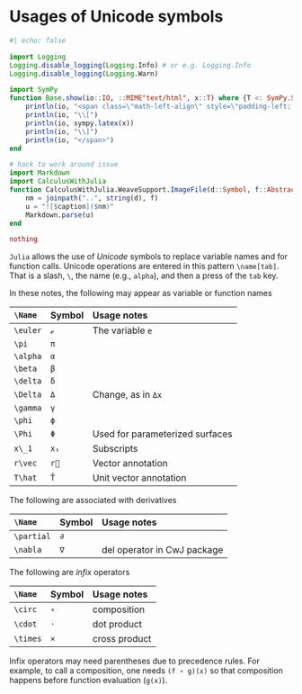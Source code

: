 # Usages of Unicode symbols


```julia
#| echo: false

import Logging
Logging.disable_logging(Logging.Info) # or e.g. Logging.Info
Logging.disable_logging(Logging.Warn)

import SymPy
function Base.show(io::IO, ::MIME"text/html", x::T) where {T <: SymPy.SymbolicObject}
    println(io, "<span class=\"math-left-align\" style=\"padding-left: 4px; width:0; float:left;\"> ")
    println(io, "\\[")
    println(io, sympy.latex(x))
    println(io, "\\]")
    println(io, "</span>")
end

# hack to work around issue
import Markdown
import CalculusWithJulia
function CalculusWithJulia.WeaveSupport.ImageFile(d::Symbol, f::AbstractString, caption; kwargs...)
    nm = joinpath("..", string(d), f)
    u = "![$caption]($nm)"
    Markdown.parse(u)
end

nothing
```

`Julia` allows the use of *Unicode* symbols to replace variable names and for function calls. Unicode operations are entered in this pattern `\name[tab]`. That is a slash, `\`, the name (e.g., `alpha`), and then a press of the `tab` key.


In these notes, the following may appear as variable or function names


| `\Name`  | Symbol | Usage notes                     |
|:-------- |:------ |:------------------------------- |
| `\euler` | `ℯ`    | The variable `e`                |
| `\pi`    | `π`    |                                 |
| `\alpha` | `α`    |                                 |
| `\beta`  | `β`    |                                 |
| `\delta` | `δ`    |                                 |
| `\Delta` | `Δ`    | Change, as in `Δx`              |
| `\gamma` | `γ`    |                                 |
| `\phi`   | `ϕ`    |                                 |
| `\Phi`   | `Φ`    | Used for parameterized surfaces |
| `x\_1`   | `x₁`   | Subscripts                      |
| `r\vec`  | `r⃗`   | Vector annotation               |
| `T\hat`  | `T̂`   | Unit vector annotation          |


The following are associated with derivatives


| `\Name`    | Symbol | Usage notes                 |
|:---------- |:------ |:--------------------------- |
| `\partial` | `∂`    |                             |
| `\nabla`   | `∇`    | del operator in CwJ package |


The following are *infix* operators


| `\Name`  | Symbol | Usage notes   |
|:-------- |:------ |:------------- |
| `\circ`  | `∘`    | composition   |
| `\cdot`  | `⋅`    | dot product   |
| `\times` | `×`    | cross product |


Infix operators may need parentheses due to precedence rules. For example, to call a composition, one needs `(f ∘ g)(x)` so that composition happens before function evaluation (`g(x)`).


